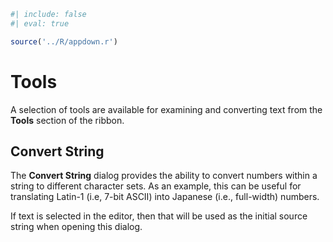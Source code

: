 ﻿
```r
#| include: false
#| eval: true

source('../R/appdown.r')
```

# Tools {#sec-gui-tools}

A selection of tools are available for examining and converting text from the **Tools** section of the ribbon.

## Convert String

The **Convert String** dialog provides the ability to convert numbers within a string to different character sets.
As an example, this can be useful for translating Latin-1 (i.e, 7-bit ASCII) into Japanese (i.e., full-width) numbers.

::: {.notesection data-latex=""}
If text is selected in the editor, then that will be used as the initial source string when opening this dialog.
:::

